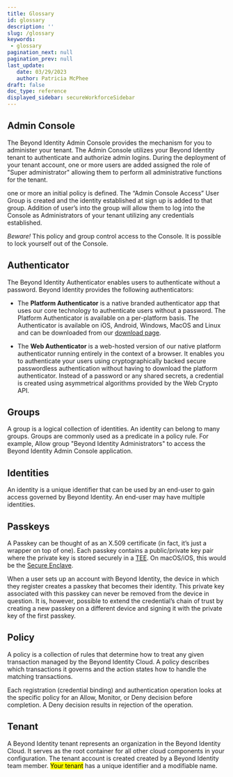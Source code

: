 ```yaml
---
title: Glossary
id: glossary
description: ''
slug: /glossary
keywords: 
 - glossary
pagination_next: null
pagination_prev: null
last_update: 
   date: 03/29/2023
   author: Patricia McPhee
draft: false
doc_type: reference
displayed_sidebar: secureWorkforceSidebar
---
```



## Admin Console


The Beyond Identity Admin Console provides the mechanism for you to administer your tenant. The Admin Console utilizes your Beyond Identity tenant to authenticate and authorize admin logins. During the deployment of your tenant account, one or more users are added assigned the role of "Super administrator" allowing them to perform all administrative functions for the tenant.

one or more an initial policy is defined. The “Admin Console Access” User Group is created and the identity established at sign up is added to that group. Addition of user’s into the group will allow them to log into the Console as Administrators of your tenant utilizing any credentials established.

_Beware!_ This policy and group control access to the Console. It is possible to lock yourself out of the Console.

## Authenticator

The Beyond Identity Authenticator enables users to authenticate without a password. Beyond Identity provides the following authenticators:

- The **Platform Authenticator** is a native branded authenticator app that uses our core technology to authenticate users without a password. The Platform Authenticator is available on a per-platform basis. The Authenticator is available on iOS, Android, Windows, MacOS and Linux and can be downloaded from our [download page](https://app.byndid.com/downloads).

- The **Web Authenticator** is a web-hosted version of our native platform authenticator running entirely in the context of a browser. It enables you to authenticate your users using cryptographically backed secure passwordless authentication without having to download the platform authenticator. Instead of a password or any shared secrets, a credential is created using asymmetrical algorithms provided by the Web Crypto API.

## Groups

A group is a logical collection of identities. An identity can belong to many groups. Groups are commonly used as a predicate in a policy rule. For example, Allow group "Beyond Identity Administrators" to access the Beyond Identity Admin Console application.

## Identities


An identity is a unique identifier that can be used by an end-user to gain access governed by Beyond Identity. An end-user may have multiple identities.

## Passkeys

A Passkey can be thought of as an X.509 certificate (in fact, it’s just a wrapper on top of one). Each passkey contains a public/private key pair where the private key is stored securely in a [TEE](https://en.wikipedia.org/wiki/Trusted_execution_environment). On macOS/iOS, this would be the [Secure Enclave](https://support.apple.com/guide/security/secure-enclave-sec59b0b31ff/web). 

When a user sets up an account with Beyond Identity, the device in which they register creates a passkey that becomes their identity. This private key associated with this passkey can never be removed from the device in question. It is, however, possible to extend the credential’s chain of trust by creating a new passkey on a different device and signing it with the private key of the first passkey.

## Policy

A policy is a collection of rules that determine how to treat any given transaction managed by the Beyond Identity Cloud. A policy describes which transactions it governs and the action states how to handle the matching transactions.

Each registration (credential binding) and authentication operation looks at the specific policy for an Allow, Monitor, or Deny decision before completion. A Deny decision results in rejection of the operation.

## Tenant

A Beyond Identity tenant represents an organization in the Beyond Identity Cloud. It serves as the root container for all other cloud components in your configuration. The tenant account is created created by a Beyond Identity team member. <mark>Your tenant</mark> has a unique identifier and a modifiable name.




